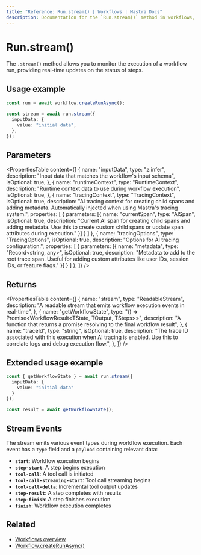 ```yaml
---
title: "Reference: Run.stream() | Workflows | Mastra Docs"
description: Documentation for the `Run.stream()` method in workflows, which allows you to monitor the execution of a workflow run as a stream.
---
```


# Run.stream()

The `.stream()` method allows you to monitor the execution of a workflow run, providing real-time updates on the status of steps.

## Usage example

```typescript showLineNumbers copy
const run = await workflow.createRunAsync();

const stream = await run.stream({
  inputData: {
    value: "initial data",
  },
});
```

## Parameters

<PropertiesTable
  content={[
    {
      name: "inputData",
      type: "z.infer<TInput>",
      description: "Input data that matches the workflow's input schema",
      isOptional: true,
    },
    {
      name: "runtimeContext",
      type: "RuntimeContext",
      description: "Runtime context data to use during workflow execution",
      isOptional: true,
    },
    {
      name: "tracingContext",
      type: "TracingContext",
      isOptional: true,
      description: "AI tracing context for creating child spans and adding metadata. Automatically injected when using Mastra's tracing system.",
      properties: [
        {
          parameters: [{
            name: "currentSpan",
            type: "AISpan",
            isOptional: true,
            description: "Current AI span for creating child spans and adding metadata. Use this to create custom child spans or update span attributes during execution."
          }]
        }
      ]
    },
    {
      name: "tracingOptions",
      type: "TracingOptions",
      isOptional: true,
      description: "Options for AI tracing configuration.",
      properties: [
        {
          parameters: [{
            name: "metadata",
            type: "Record<string, any>",
            isOptional: true,
            description: "Metadata to add to the root trace span. Useful for adding custom attributes like user IDs, session IDs, or feature flags."
          }]
        }
      ]
    },
  ]}
/>

## Returns

<PropertiesTable
  content={[
    {
      name: "stream",
      type: "ReadableStream<StreamEvent>",
      description: "A readable stream that emits workflow execution events in real-time",
    },
    {
      name: "getWorkflowState",
      type: "() => Promise<WorkflowResult<TState, TOutput, TSteps>>",
      description: "A function that returns a promise resolving to the final workflow result",
    },
    {
      name: "traceId",
      type: "string",
      isOptional: true,
      description: "The trace ID associated with this execution when AI tracing is enabled. Use this to correlate logs and debug execution flow.",
    },
  ]}
/>

## Extended usage example

```typescript showLineNumbers copy
const { getWorkflowState } = await run.stream({
  inputData: {
    value: "initial data"
  }
});

const result = await getWorkflowState();
```

## Stream Events

The stream emits various event types during workflow execution. Each event has a `type` field and a `payload` containing relevant data:

- **`start`**: Workflow execution begins
- **`step-start`**: A step begins execution
- **`tool-call`**: A tool call is initiated
- **`tool-call-streaming-start`**: Tool call streaming begins
- **`tool-call-delta`**: Incremental tool output updates
- **`step-result`**: A step completes with results
- **`step-finish`**: A step finishes execution
- **`finish`**: Workflow execution completes


## Related

- [Workflows overview](../../../docs/workflows/overview.mdx#run-workflow)
- [Workflow.createRunAsync()](../../../reference/workflows/workflow-methods/create-run.mdx)

